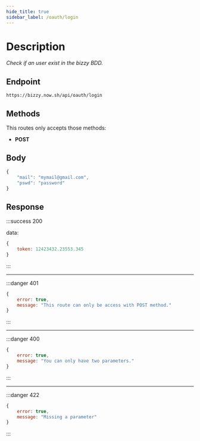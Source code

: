 ```yaml
---
hide_title: true
sidebar_label: /oauth/login
---
```


# Description
*Check if an user exist in the bizzy BDD.*

## Endpoint
```
https://bizzy.now.sh/api/oauth/login
```


## Methods
This routes only accepts those methods:

* **POST**


## Body
```js
{
    "mail": "mymail@gmail.com",
    "pswd": "password"
}
```

## Response
:::success 200

data:
```js
{
    token: 12423432.23553.345
}
```
:::

---

:::danger 401
```js
{
    error: true,
    message: "This route can only be access with POST method."
}
```
:::

---

:::danger 400
```js
{
    error: true,
    message: "You can only have two parameters."
}
```
:::


---

:::danger 422
```js
{
    error: true,
    message: "Missing a parameter"
}
```
:::